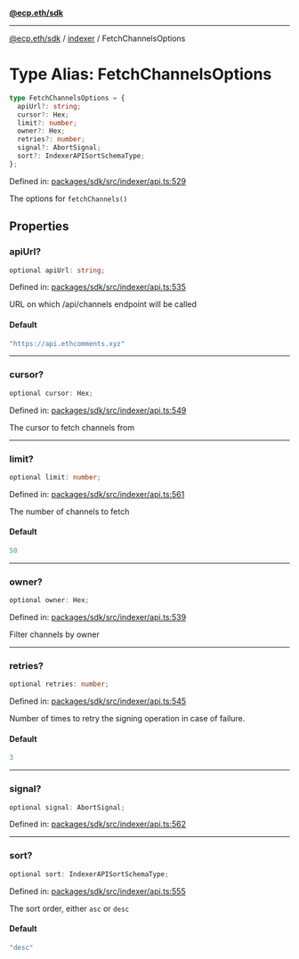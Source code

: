 [**@ecp.eth/sdk**](../../index.mdx)

***

[@ecp.eth/sdk](/sdk-reference/index.mdx) / [indexer](/sdk-reference/indexer/index.mdx) / FetchChannelsOptions

# Type Alias: FetchChannelsOptions

```ts
type FetchChannelsOptions = {
  apiUrl?: string;
  cursor?: Hex;
  limit?: number;
  owner?: Hex;
  retries?: number;
  signal?: AbortSignal;
  sort?: IndexerAPISortSchemaType;
};
```

Defined in: [packages/sdk/src/indexer/api.ts:529](https://github.com/ecp-eth/comments-monorepo/blob/main/packages/sdk/src/indexer/api.ts#L529)

The options for `fetchChannels()`

## Properties

### apiUrl?

```ts
optional apiUrl: string;
```

Defined in: [packages/sdk/src/indexer/api.ts:535](https://github.com/ecp-eth/comments-monorepo/blob/main/packages/sdk/src/indexer/api.ts#L535)

URL on which /api/channels endpoint will be called

#### Default

```ts
"https://api.ethcomments.xyz"
```

***

### cursor?

```ts
optional cursor: Hex;
```

Defined in: [packages/sdk/src/indexer/api.ts:549](https://github.com/ecp-eth/comments-monorepo/blob/main/packages/sdk/src/indexer/api.ts#L549)

The cursor to fetch channels from

***

### limit?

```ts
optional limit: number;
```

Defined in: [packages/sdk/src/indexer/api.ts:561](https://github.com/ecp-eth/comments-monorepo/blob/main/packages/sdk/src/indexer/api.ts#L561)

The number of channels to fetch

#### Default

```ts
50
```

***

### owner?

```ts
optional owner: Hex;
```

Defined in: [packages/sdk/src/indexer/api.ts:539](https://github.com/ecp-eth/comments-monorepo/blob/main/packages/sdk/src/indexer/api.ts#L539)

Filter channels by owner

***

### retries?

```ts
optional retries: number;
```

Defined in: [packages/sdk/src/indexer/api.ts:545](https://github.com/ecp-eth/comments-monorepo/blob/main/packages/sdk/src/indexer/api.ts#L545)

Number of times to retry the signing operation in case of failure.

#### Default

```ts
3
```

***

### signal?

```ts
optional signal: AbortSignal;
```

Defined in: [packages/sdk/src/indexer/api.ts:562](https://github.com/ecp-eth/comments-monorepo/blob/main/packages/sdk/src/indexer/api.ts#L562)

***

### sort?

```ts
optional sort: IndexerAPISortSchemaType;
```

Defined in: [packages/sdk/src/indexer/api.ts:555](https://github.com/ecp-eth/comments-monorepo/blob/main/packages/sdk/src/indexer/api.ts#L555)

The sort order, either `asc` or `desc`

#### Default

```ts
"desc"
```
